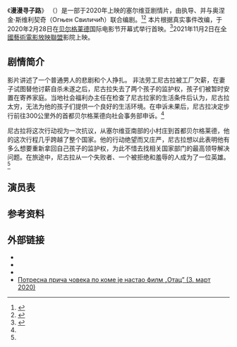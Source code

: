 {{Orphan|time=2021-02-26T14:39:41+00:00}}
{{Infobox film
| name           = 漫漫寻子路
| original_name  = {{lang|sr|''Отац''}}
| image          = 
| alt            = 
| caption        = 电影海报
| director       = {{le|斯尔丹·戈卢博维奇|Srdan Golubović}}
| producers      =
| writer         = {{Plain list|
* 奥涅金·斯维利契奇
* 斯尔丹·戈卢博维奇
}} 
| starring       = {{le|戈兰·博格丹|Goran Bogdan}} <br /> {{le|纳达·萨金|Nada Šargin}} <br /> 鲍里斯·伊萨科维奇
| music          = 
| cinematography = 
| editing        = 
| production companies = 
| distributor    = 
| released       = {{Film date|2020|2|28|贝尔格莱德国际电影节|2020|3|5|塞尔维亚|2021|11|2|中国大陆}}
| runtime        = 120分钟
| country        = [[塞尔维亚|塞尔维亚]]
| language       = [[塞尔维亚语|塞尔维亚语]]
| budget         = 
| gross          = 
| cn_name        = 
| hk_name        = 
| tw_name        = 
}}


《'''漫漫寻子路'''》 （{{lang-sr|Отац}}）是一部于2020年上映的塞尔维亚剧情片，由{{le|斯尔丹·戈卢博维奇|Srdan Golubović}}执导、并与奥涅金·斯维利契奇（Огњен Свиличић）联合编剧。<ref name="BH Film">{{cite web |title=Otac |url=http://bhfilm.ba/bs/film/1176 |website=BH Film |access-date=2021-01-29 |archive-date=2021-02-03 |archive-url=https://web.archive.org/web/20210203221650/http://bhfilm.ba/bs/film/1176 |dead-url=no }}</ref><ref name="Филмски центар Србије">{{cite web |title=Отац |url=http://www.fcs.rs/filmovi/filmska-baza/?page=film&id=2094 |website=Филмски центар Србије |access-date=4. 2. 2021}}</ref> 本片根据真实事件改编，于2020年2月28日在[[贝尔格莱德|贝尔格莱德]]国际电影节开幕式举行首映。<ref name="Danas">{{cite web |title=Srdan Golubović: Đorđe sada ima kuću |url=https://www.danas.rs/kultura/srdan-golubovic-djordje-sada-ima-kucu/ |website=Danas |access-date=2021-01-29 |archive-date=2021-01-16 |archive-url=https://web.archive.org/web/20210116211941/https://www.danas.rs/kultura/srdan-golubovic-djordje-sada-ima-kucu/ |dead-url=no }}</ref>2021年11月2日在[[全國藝術電影放映聯盟|全國藝術電影放映聯盟]]影院上映。

== 剧情简介 ==
影片讲述了一个普通男人的悲剧和个人挣扎。
非法劳工尼古拉被工厂欠薪，在妻子试图替他讨薪自杀未遂之后，尼古拉失去了两个孩子的监护权，孩子们被暂时安置在寄养家庭。当地社会福利办主任在检查了尼古拉家的生活条件后认为，尼古拉太穷，无法为他的孩子们提供一个良好的生活环境。在申诉未果后，尼古拉决定步行前往300公里外的首都贝尔格莱德向社会事务部申诉。<ref name="BH Film" />

尼古拉将这次行动视为一次抗议，从塞尔维亚南部的小村庄到首都贝尔格莱德，他的这次行程几乎跨越了整个国家。他的行动绝望而又庄严，尼古拉想以此表明他有多么想要重新拿回自己孩子的监护权，为此不惜去找相关国家部门的最高领导解决问题。在旅途中，尼古拉从一个失败者、一个被拒绝和羞辱的人成为了一位英雄。<ref name="Филмски центар Србије" />

== 演员表 ==
{{castlist|
*{{le|戈兰·博格丹|Goran Bogdan}} 饰 尼古拉（父亲）
*{{le|纳达·萨金|Nada Šargin}} 饰 母亲
*阿吉拉·桑蒂奇 饰 女儿
*穆哈拉姆·哈姆齐奇 饰 米洛什（儿子）
}}

== 参考资料 ==
{{reflist}}

== 外部链接 ==
* {{IMDb title|9048802|漫漫寻子路}}
* {{Mtime|269344}}
* {{Douban|33406877}}
* [https://noizz.rs/noizz-news/prica-iza-filma-otac/2f7vjk6 Потресна прича човека по коме је настао филм „Отац” (3. март 2020)] {{Wayback|url=https://noizz.rs/noizz-news/prica-iza-filma-otac/2f7vjk6 |date=20210116171707 }}